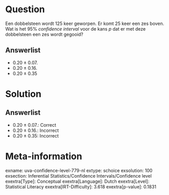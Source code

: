 Question
========

Een dobbelsteen wordt 125 keer geworpen. Er komt 25 keer een zes boven.
Wat is het 95% *confidence interval* voor de kans *p* dat er met deze
dobbelsteen een zes wordt gegooid?

Answerlist
----------

* 0.20 ± 0.07.
* 0.20 ± 0.16.
* 0.20 ± 0.35

Solution
========

Answerlist
----------

* 0.20 ± 0.07.: Correct
* 0.20 ± 0.16.: Incorrect
* 0.20 ± 0.35: Incorrect

Meta-information
================
exname: uva-confidence-level-779-nl
extype: schoice
exsolution: 100
exsection: Inferential Statistics/Confidence Intervals/Confidence level
exextra[Type]: Conceptual
exextra[Language]: Dutch
exextra[Level]: Statistical Literacy
exextra[IRT-Difficulty]: 3.618
exextra[p-value]: 0.1831

